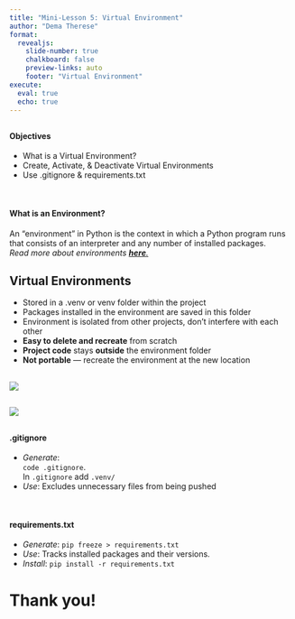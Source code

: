 ```yaml
---
title: "Mini-Lesson 5: Virtual Environment"
author: "Dema Therese"
format:
  revealjs:
    slide-number: true
    chalkboard: false 
    preview-links: auto
    footer: "Virtual Environment"
execute:
  eval: true
  echo: true
---
```


## 
#### Objectives
- What is a Virtual Environment?
- Create, Activate, & Deactivate Virtual Environments
- Use .gitignore & requirements.txt

<br />

#### What is an Environment?
An "environment" in Python is the context in which a Python program runs that consists of an interpreter and any number of installed packages. <br />
*Read more about environments [**here**.](https://code.visualstudio.com/docs/python/environments)*

## Virtual Environments
- Stored in a .venv or venv folder within the project
- Packages installed in the environment are saved in this folder
- Environment is isolated from other projects, don’t interfere with each other
- **Easy to delete and recreate** from scratch
- **Project code** stays **outside** the environment folder
- **Not portable** — recreate the environment at the new location

## 
![](create.pptx.png)

##
![](other.pptx.png)

##
#### .gitignore
- *Generate*: <br />
`code .gitignore`. <br />
In `.gitignore` add `.venv/` <br />
- *Use*: Excludes unnecessary files from being pushed

<br />

#### requirements.txt
- *Generate*: `pip freeze > requirements.txt`
- *Use*: Tracks installed packages and their versions. 
- *Install*: `pip install -r requirements.txt`

# Thank you!

<!--  Alternative YAML
---
  revealjs:
    slide-number: true
    chalkboard: false 
    preview-links: auto
    footer: "VSCode, Quarto, and Jupyter Workshop"
  html:
    toc: true
    number-sections: true
    html-math-method: katex
  beamer:
    theme: Madrid
    colortheme: dolphin
    fonttheme: structurebold
    navigation: horizontal
    section-titles: true
  pdf:
    documentclass: article
    papersize: letter
    toc: true
    number-sections: true
    colorlinks: true
--- -->

